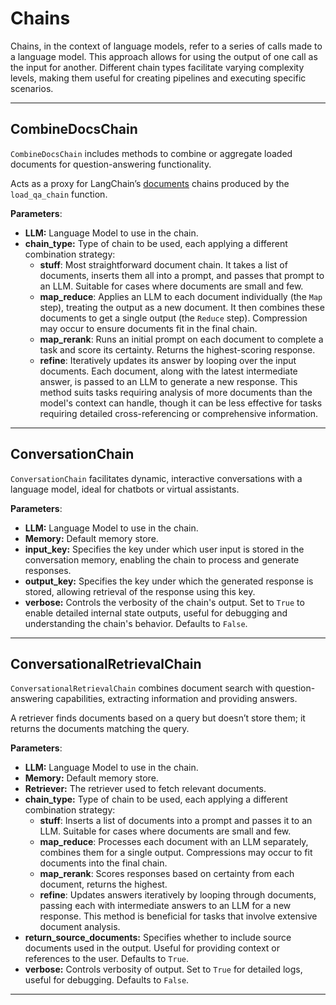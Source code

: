 
# Chains

Chains, in the context of language models, refer to a series of calls made to a language model. This approach allows for using the output of one call as the input for another. Different chain types facilitate varying complexity levels, making them useful for creating pipelines and executing specific scenarios.

---

## CombineDocsChain

`CombineDocsChain` includes methods to combine or aggregate loaded documents for question-answering functionality.

Acts as a proxy for LangChain’s [documents](https://python.langchain.com/docs/modules/chains/document/) chains produced by the `load_qa_chain` function.

**Parameters**:

- **LLM:** Language Model to use in the chain.
- **chain_type:** Type of chain to be used, each applying a different combination strategy:
  - **stuff**: Most straightforward document chain. It takes a list of documents, inserts them all into a prompt, and passes that prompt to an LLM. Suitable for cases where documents are small and few.
  - **map_reduce**: Applies an LLM to each document individually (the `Map` step), treating the output as a new document. It then combines these documents to get a single output (the `Reduce` step). Compression may occur to ensure documents fit in the final chain.
  - **map_rerank**: Runs an initial prompt on each document to complete a task and score its certainty. Returns the highest-scoring response.
  - **refine**: Iteratively updates its answer by looping over the input documents. Each document, along with the latest intermediate answer, is passed to an LLM to generate a new response. This method suits tasks requiring analysis of more documents than the model's context can handle, though it can be less effective for tasks requiring detailed cross-referencing or comprehensive information.

---

## ConversationChain

`ConversationChain` facilitates dynamic, interactive conversations with a language model, ideal for chatbots or virtual assistants.

**Parameters**:

- **LLM:** Language Model to use in the chain.
- **Memory:** Default memory store.
- **input_key:** Specifies the key under which user input is stored in the conversation memory, enabling the chain to process and generate responses.
- **output_key:** Specifies the key under which the generated response is stored, allowing retrieval of the response using this key.
- **verbose:** Controls the verbosity of the chain's output. Set to `True` to enable detailed internal state outputs, useful for debugging and understanding the chain's behavior. Defaults to `False`.

---

## ConversationalRetrievalChain

`ConversationalRetrievalChain` combines document search with question-answering capabilities, extracting information and providing answers.

A retriever finds documents based on a query but doesn’t store them; it returns the documents matching the query.

**Parameters**:

- **LLM:** Language Model to use in the chain.
- **Memory:** Default memory store.
- **Retriever:** The retriever used to fetch relevant documents.
- **chain_type:** Type of chain to be used, each applying a different combination strategy:
  - **stuff**: Inserts a list of documents into a prompt and passes it to an LLM. Suitable for cases where documents are small and few.
  - **map_reduce**: Processes each document with an LLM separately, combines them for a single output. Compressions may occur to fit documents into the final chain.
  - **map_rerank**: Scores responses based on certainty from each document, returns the highest.
  - **refine**: Updates answers iteratively by looping through documents, passing each with intermediate answers to an LLM for a new response. This method is beneficial for tasks that involve extensive document analysis.
- **return_source_documents:** Specifies whether to include source documents used in the output. Useful for providing context or references to the user. Defaults to `True`.
- **verbose:** Controls verbosity of output. Set to `True` for detailed logs, useful for debugging. Defaults to `False`.

---
